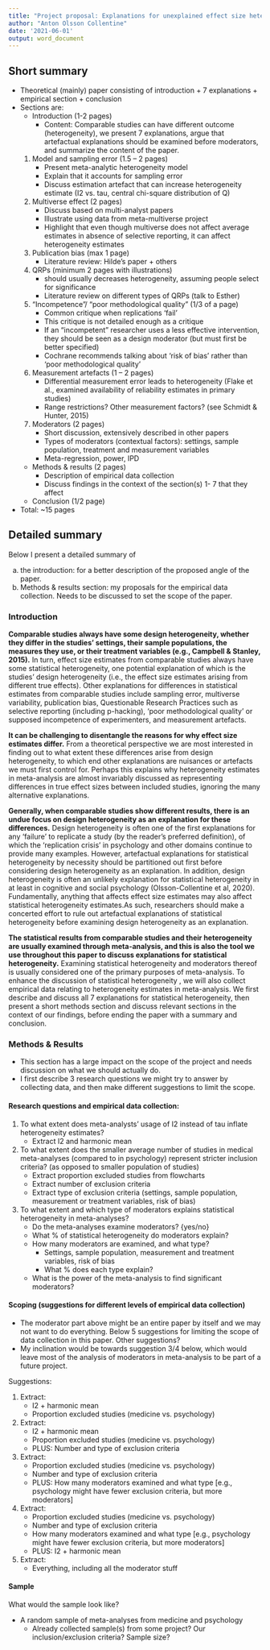 ```yaml
---
title: "Project proposal: Explanations for unexplained effect size heterogeneity"
author: "Anton Olsson Collentine"
date: '2021-06-01'
output: word_document
---
```


## Short summary

-	Theoretical (mainly) paper consisting of introduction + 7 explanations + empirical section + conclusion
-	Sections are:
    - Introduction (1-2 pages)
        - Content: Comparable studies can have different outcome (heterogeneity), we present 7 explanations, argue that artefactual explanations should be examined before moderators, and summarize the content of the paper.
    1) Model and sampling error (1.5 – 2 pages)
        - Present meta-analytic heterogeneity model
        - Explain that it accounts for sampling error
        - Discuss estimation artefact that can increase heterogeneity estimate (I2 vs. tau, central chi-square distribution of Q)
    2) Multiverse effect (2 pages)
        - Discuss based on multi-analyst papers
        - Illustrate using data from meta-multiverse project
        - Highlight that even though multiverse does not affect average estimates in absence of selective reporting, it can affect heterogeneity estimates
    3) Publication bias (max 1 page)
        - Literature review: Hilde’s paper + others
    4) QRPs (minimum 2 pages with illustrations)
        - should usually decreases heterogeneity, assuming people select for significance
        - Literature review on different types of QRPs (talk to Esther)
    5) “Incompetence”/ “poor methodological quality” (1/3 of a page)
        - Common critique when replications ‘fail’
        - This critique is not detailed enough as a critique
        - If an “incompetent” researcher uses a less effective intervention, they should be seen as a design moderator (but must first be better specified)
        - Cochrane recommends talking about ‘risk of bias’ rather than ‘poor methodological quality’
    6) Measurement artefacts (1 – 2 pages)
        - Differential measurement error leads to heterogeneity (Flake et al., examined availability of reliability estimates in primary studies)
        - Range restrictions? Other measurement factors? (see Schmidt & Hunter, 2015)
    7) Moderators (2 pages)
        - Short discussion, extensively described in other papers
        - Types of moderators (contextual factors): settings, sample population, treatment and measurement variables
        - Meta-regression, power, IPD
    - Methods & results (2  pages)
        - Description of empirical data collection
        - Discuss findings in the context of the section(s) 1- 7 that they affect
    - Conclusion (1/2 page)
-	Total: ~15 pages

## Detailed summary
Below I present a detailed summary of 

a) the introduction: for a better description of the proposed angle of the paper. 
b) Methods & results section: my proposals for the empirical data collection. Needs to be discussed to set the scope of the paper.

### Introduction

**Comparable studies always have some design heterogeneity, whether they differ in the studies’ settings, their sample populations, the measures they use, or their treatment variables (e.g., Campbell & Stanley, 2015).** In turn, effect size estimates from comparable studies always have some statistical heterogeneity, one potential explanation of which is the studies’ design heterogeneity (i.e., the effect size estimates arising from different true effects). Other explanations for differences in statistical estimates from comparable studies include sampling error, multiverse variability, publication bias, Questionable Research Practices such as selective reporting (including p-hacking), ‘poor methodological quality’ or supposed incompetence of experimenters, and measurement artefacts.


**It can be challenging to disentangle the reasons for why effect size estimates differ.** From a theoretical perspective we are most interested in finding out to what extent these differences arise from design heterogeneity, to which end other explanations are nuisances or artefacts we must first control for. Perhaps this explains why heterogeneity estimates in meta-analysis are almost invariably discussed as representing differences in true effect sizes between included studies, ignoring the many alternative explanations. 

**Generally, when comparable studies show different results, there is an undue focus on design heterogeneity as an explanation for these differences.** Design heterogeneity is often one of the first explanations for any ‘failure’ to replicate a study (by the reader’s preferred definition), of which the ‘replication crisis’ in psychology and other domains continue to provide many examples. However, artefactual explanations for statistical heterogeneity by necessity should be partitioned out first before considering design heterogeneity as an explanation. In addition, design heterogeneity is often an unlikely explanation for statistical heterogeneity in at least in cognitive and social psychology (Olsson-Collentine et al, 2020). Fundamentally, anything that affects effect size estimates may also affect statistical heterogeneity estimates.As such, researchers should make a concerted effort to rule out artefactual explanations of statistical heterogeneity before examining design heterogeneity as an explanation.

**The statistical results from comparable studies and their heterogeneity are usually examined through meta-analysis, and this is also the tool we use throughout this paper to discuss explanations for statistical heterogeneity.** Examining statistical heterogeneity and moderators thereof is usually considered one of the primary purposes of meta-analysis. To enhance the discussion of statistical heterogeneity , we will also collect empirical data relating to heterogeneity estimates in meta-analysis. We first describe and discuss all 7 explanations for statistical heterogeneity, then present a short methods section and discuss relevant sections in the context of our findings, before ending the paper with a summary and conclusion.

### Methods & Results
- This section has a large impact on the scope of the project and needs discussion on what we should actually do. 
- I first describe 3 research questions we might try to answer by collecting data, and then make different suggestions to limit the scope.

#### Research questions and empirical data collection:
  1) To what extent does meta-analysts’ usage of I2 instead of tau inflate heterogeneity estimates?
        - Extract I2 and harmonic mean
  2) To what extent does the smaller average number of studies in medical meta-analyses (compared to in psychology) represent stricter inclusion criteria? (as opposed to smaller population of studies)
        - Extract proportion excluded studies from flowcharts
        - Extract number of exclusion criteria 
        - Extract type of exclusion criteria (settings, sample population, measurement or treatment variables, risk of bias)
  3) To what extent and which type of moderators explains statistical heterogeneity in meta-analyses?
        - Do the meta-analyses examine moderators? {yes/no}
        - What % of statistical heterogeneity do moderators explain?
        - How many moderators are examined, and what type? 
            - 	Settings, sample population, measurement and treatment variables, risk of bias
            - 	What % does each type explain?
        - What is the power of the meta-analysis to find significant moderators? 

#### Scoping (suggestions for different levels of empirical data collection)
- The moderator part above might be an entire paper by itself and we may not want to do everything. Below 5 suggestions for limiting the scope of data collection in this paper. Other suggestions?
- My inclination would be towards suggestion 3/4 below, which would leave most of the analysis of moderators in meta-analysis to be part of a future project. 

Suggestions:

  1) Extract:
        - I2 + harmonic mean
        - Proportion excluded studies (medicine vs. psychology)
  2) Extract:
        - I2 + harmonic mean
        - Proportion excluded studies (medicine vs. psychology)
        - PLUS: Number and type of exclusion criteria
  3) Extract:
        - Proportion excluded studies (medicine vs. psychology)
        - Number and type of exclusion criteria
        - PLUS: How many moderators examined and what type [e.g., psychology might have fewer exclusion criteria, but more moderators]
  4) Extract:
        - Proportion excluded studies (medicine vs. psychology)
        - Number and type of exclusion criteria
        - How many moderators examined and what type [e.g., psychology might have fewer exclusion criteria, but more moderators]
        - PLUS: I2 + harmonic mean
  5) Extract:
        - Everything, including all the moderator stuff

#### Sample 
What would the sample look like?

  -	A random sample of meta-analyses from medicine and psychology
      - Already collected sample(s) from some project? Our inclusion/exclusion criteria? Sample size?

